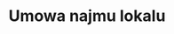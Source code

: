 ---
title: Umowa najmu lokalu
categories: [biznes, praca]
index: [
    { title: Przedmiot Umowy },
    { id: adres, title: Adres, token: [address, apt], template: address },
    { id: powierzchnia, title: Powierzchnia, token: area, template: area },
    { id: pomieszczenia, title: Pomieszczenia, token: [room, kitchen, hall, bathroom, toilet, balcony, wardrobe, garage], template: rooms },
    { id: instalacje, title: Instalacje, token: systems },
    { id: wyposazenie, title: Wyposażenie, token: equipment },
    { title: Przebieg umowy },
    { id: przeznaczenie, title: Przeznaczenie lokalu, token: purpose },
    { id: czynsz, title: Czynsz, token: [rent, rentmethod, rentdue], template: rent },
    { id: oplaty, title: Opłaty, token: [billslandlord, billstenant], template: bills },
    { id: kaucja, title: Kaucja, token: [deposit, depositmethod], template: deposit },
    { id: naprawy, title: Naprawy, token: repairs, template: repairs },
    { id: wypowiedzenie, title: Wypowiedzenie, token: termination, template: days },
    { id: zwrot, title: Zwrot lokalu, token: return, template: days-due }
]
---